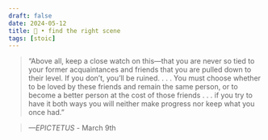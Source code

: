 ```yaml
---
draft: false 
date: 2024-05-12
title: 🗿 • find the right scene
tags: [stoic]
---
```


>  “Above all, keep a close watch on this—that you are never so tied to your former acquaintances and friends that you are pulled down to their level. If you don’t, you’ll be ruined. . . . You must choose whether to be loved by these friends and remain the same person, or to become a better person at the cost of those friends . . . if you try to have it both ways you will neither make progress nor keep what you once had.”

> *—EPICTETUS* - March 9th
